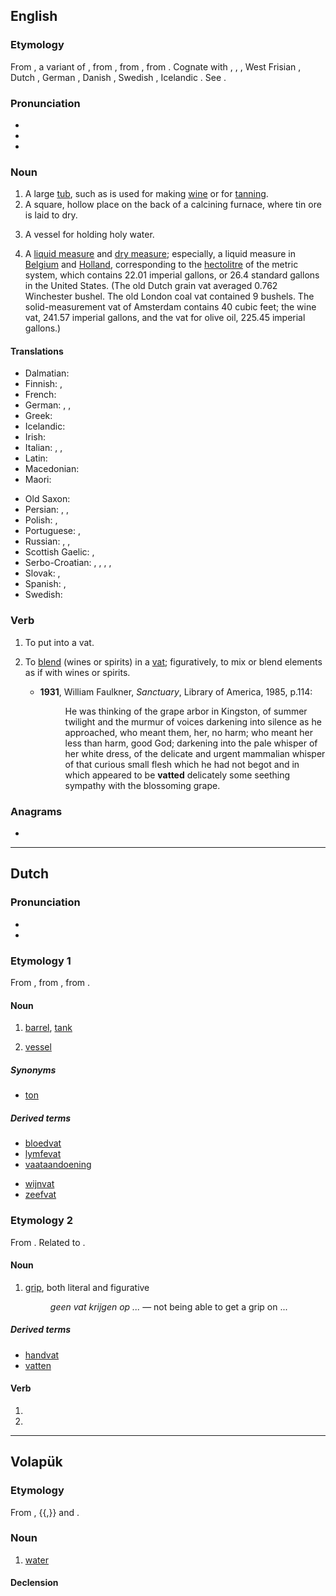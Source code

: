 {{also|VAT|vát|vât|våt|vật}}
==English==

===Etymology===
From {{etyl|enm|en}} {{m|enm|vat}}, a variant of {{m|enm|fat||vat, vessel, cask}}, from {{etyl|ang|en}} {{m|ang|fæt||vat, vessel, jar, cup; casket; division
}}, from {{etyl|gem-pro|en}} {{m|gem-pro|*fatą||vessel}}, from {{etyl|ine-pro|en}} {{m|ine-pro|*pod-||vessel}}. Cognate with {{cog|sco|fat}}, {{m|sco|vat}}, {{m|sco|vautt||vat, cask, tub}}, West Frisian {{m|fy|fet}}, Dutch {{m|nl|vat||barrel, cask, vessel, vat}}, German {{m|de|Fass||barrel, keg, drum, cask, vat}}, Danish {{m|da|fad||saucer, dish}}, Swedish {{m|sv|fat||dish, barrel, cask, vat}}, Icelandic {{m|is|fat||dish, saucer}}. See {{l|en|fat}}.

===Pronunciation===
* {{IPA|/væt/|lang=en}}
* {{audio|en-us-vat.ogg|Audio (US)|lang=en}}
* {{rhymes|æt|lang=en}}

===Noun===
{{en-noun}}

# A large [[tub]], such as is used for making [[wine]] or for [[tanning]].
# A square, hollow place on the back of a calcining furnace, where tin ore is laid to dry.
# {{lb|en|Roman Catholic}} A vessel for holding holy water.
# {{lb|en|dated}} A [[liquid measure]] and [[dry measure]]; especially, a liquid measure in [[Belgium]] and [[Holland]], corresponding to the [[hectolitre]] of the metric system, which contains 22.01 imperial gallons, or 26.4 standard gallons in the United States. (The old Dutch grain vat averaged 0.762 Winchester bushel. The old London coal vat contained 9 bushels. The solid-measurement vat of Amsterdam contains 40 cubic feet; the wine vat, 241.57 imperial gallons, and the vat for olive oil, 225.45 imperial gallons.)

====Translations====
{{trans-top|a large tub, such as is used for making wine or for tanning}}
* Dalmatian: {{t|dlm|tinir|m}}
* Finnish: {{t+|fi|sammio}}, {{t+|fi|saavi}}
* French: {{t+|fr|cuve|f}}
* German: {{t+|de|Bottich|m}}, {{t+|de|Trog|m}}, {{t+|de|Wanne|f}}
* Greek: {{t+|el|ΦΠΑ}}
* Icelandic: {{t+|is|ker|n}}
* Irish: {{t|ga|dabhach|f}}
* Italian: {{t+|it|tino|m}}, {{t+|it|tinozza|f}}, {{t|it|tinozza da concia}}
* Latin: {{t|la|linter|f}}
* Macedonian: {{t|mk|каца|f|tr=káca}}
* Maori: {{t|mi|tāpu}}
{{trans-mid}}
* Old Saxon: {{t|osx|fat}}
* Persian: {{t+|fa|خم|tr=xom|sc=fa-Arab}}, {{t|fa|خمبه|tr=xombe|sc=fa-Arab}}, {{t+|fa|خمره|tr=xomre|sc=fa-Arab}}
* Polish: {{t+|pl|kadź|f}}, {{t+|pl|stągiew|f}}
* Portuguese: {{t+|pt|tonel|m}}, {{t+|pt|tina|f}}
* Russian: {{t+|ru|чан|m}}, {{t+|ru|бак|m}}, {{t+|ru|ка́дка|f}}
* Scottish Gaelic: {{t|gd|amar|m}}, {{t|gd|coire|m}}
* Serbo-Croatian: {{t+|sh|kaca}}, {{t+|sh|maštel}}, {{t+|sh|čabar}}, {{t+|sh|bačva}}, {{t+|sh|badanj}}
* Slovak: {{t|sk|bočka|f}}, {{t|sk|dieža|f}}
* Spanish: {{t+|es|cuba|f}}, {{t+|es|tina|f}}
* Swedish: {{t+|sv|kärl|n}}
{{trans-bottom}}

===Verb===
{{en-verb|vatt}}

# {{lb|en|transitive}} To put into a vat.
# {{lb|en|transitive}} To [[blend]] (wines or spirits) in a [[vat]]; figuratively, to mix or blend elements as if with wines or spirits.
#* '''1931''', William Faulkner, ''Sanctuary'', Library of America, 1985, p.114:
#*: He was thinking of the grape arbor in Kingston, of summer twilight and the murmur of voices darkening into silence as he approached, who meant them, her, no harm; who meant her less than harm, good God; darkening into the pale whisper of her white dress, of the delicate and urgent mammalian whisper of that curious small flesh which he had not begot and in which appeared to be '''vatted''' delicately some seething sympathy with the blossoming grape.

===Anagrams===
* {{anagrams|en|ATV|TVA|VTA|tav|vta}}

----

==Dutch==

===Pronunciation===
* {{rhymes|ɑt|lang=nl}}
* {{audio|Nl-vat.ogg|audio|lang=nl}}

===Etymology 1===
From {{inh|nl|dum|vat}}, from {{inh|nl|odt|*fat}}, from {{inh|nl|gem-pro|*fatą}}.

====Noun====
{{nl-noun|n|-:en|vatje|dim2=vaatje}}

# [[barrel]], [[tank]]
# {{lb|nl|biology}} [[vessel]]

=====Synonyms=====
* [[ton]]

=====Derived terms=====
{{der-top}}
* [[bloedvat]]
* [[lymfevat]]
* [[vaataandoening]]
{{der-mid}}
* [[wijnvat]]
* [[zeefvat]]
{{der-bottom}}

===Etymology 2===
From {{inh|nl|dum|vat}}. Related to {{m|nl|vatten}}.

====Noun====
{{nl-noun|m|-|-}}

# [[grip]], both literal and figurative
#: ''geen vat krijgen op ...'' — not being able to get a grip on ...

=====Derived terms=====
* [[handvat]]
* [[vatten]]

====Verb====
{{nl-verb-form}}

# {{nl-verb form of|p=123|n=sg|t=pres|m=ind|vatten}}
# {{nl-verb form of|m=imp|vatten}}

----

==Volapük==

===Etymology===
From {{etyl|de|vo}} {{m|de|Wasser}}, {{etyl|en|vo}} {{m|en|water}}{{,}} and {{etyl|nl|vo}} {{m|nl|water}}.

===Noun===
{{vo-noun}}

# [[water]]

====Declension====
{{vo-decl-noun}}